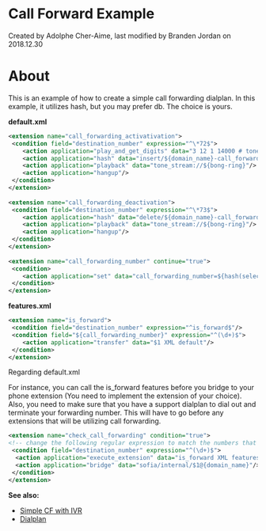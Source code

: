 
# Call Forward Example 

 Created by  Adolphe Cher-Aime, last modified by  Branden Jordan on 2018.12.30

# About

This is an example of how to create a simple call forwarding dialplan. In this example, it utilizes hash, but you may prefer db. The choice is yours.

**default.xml**

```xml
<extension name="call_forwarding_activativation">
 <condition field="destination_number" expression="^\*72$">
    <action application="play_and_get_digits" data="3 12 1 14000 # tone_stream://%(10000,0,350,440) silence_stream://250 cfwd_num \d+"/>	    
    <action application="hash" data="insert/${domain_name}-call_forward/${caller_id_number}/${cfwd_num}"/>
    <action application="playback" data="tone_stream://${bong-ring}"/>
    <action application="hangup"/>
 </condition>
</extension>
 
<extension name="call_forwarding_deactivation">
 <condition field="destination_number" expression="^\*73$">	     
    <action application="hash" data="delete/${domain_name}-call_forward/${caller_id_number}/${destination_number}"/>
    <action application="playback" data="tone_stream://${bong-ring}"/>
    <action application="hangup"/>
 </condition>
</extension>
 
<extension name="call_forwarding_number" continue="true">
 <condition>
    <action application="set" data="call_forwarding_number=${hash(select/${domain_name}-call_forward/${destination_number})}"/>
 </condition>
</extension>
```

**features.xml**

```xml
<extension name="is_forward">
 <condition field="destination_number" expression="^is_forward$"/>
 <condition field="${call_forwarding_number}" expression="^(\d+)$">
    <action application="transfer" data="$1 XML default"/>
 </condition>
</extension>
```

Regarding default.xml

For instance, you can call the is\_forward features before you bridge to your phone extension (You need to implement the extension of your choice). Also, you need to make sure that you have a support dialplan to dial out and terminate your forwarding number. This will have to go before any extensions that will be utilizing call forwarding.   

  
```xml
<extension name="check_call_forwarding" condition="true">
<!-- change the following regular expression to match the numbers that will utilize call forwarding-->
 <condition field="destination_number" expression="^(\d+)$">
  <action application="execute_extension" data="is_forward XML features"/>
  <action application="bridge" data="sofia/internal/$1@{domain_name}"/>
 </condition>
</extension>
```

  
**See also:**

* [Simple CF with IVR](../../Examples/Simple-Call-Forward-with-IVR_9634448.mdx#--)
* [Dialplan](../../Dialplan/index.mdx#0-about)

  

